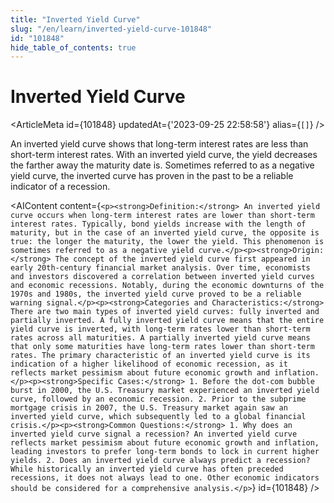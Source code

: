 ```yaml
---
title: "Inverted Yield Curve"
slug: "/en/learn/inverted-yield-curve-101848"
id: "101848"
hide_table_of_contents: true
---
```



# Inverted Yield Curve

<ArticleMeta id={101848} updatedAt={'2023-09-25 22:58:58'} alias={`[]`} />
<div className='border-solid border-b border-t-0 my-4 border-[var(--ifm-color-gray-300)]' />

An inverted yield curve shows that long-term interest rates are less than short-term interest rates. With an inverted yield curve, the yield decreases the farther away the maturity date is. Sometimes referred to as a negative yield curve, the inverted curve has proven in the past to be a reliable indicator of a recession.

<AIContent content={`<p><strong>Definition:</strong> An inverted yield curve occurs when long-term interest rates are lower than short-term interest rates. Typically, bond yields increase with the length of maturity, but in the case of an inverted yield curve, the opposite is true: the longer the maturity, the lower the yield. This phenomenon is sometimes referred to as a negative yield curve.</p><p><strong>Origin:</strong> The concept of the inverted yield curve first appeared in early 20th-century financial market analysis. Over time, economists and investors discovered a correlation between inverted yield curves and economic recessions. Notably, during the economic downturns of the 1970s and 1980s, the inverted yield curve proved to be a reliable warning signal.</p><p><strong>Categories and Characteristics:</strong> There are two main types of inverted yield curves: fully inverted and partially inverted. A fully inverted yield curve means that the entire yield curve is inverted, with long-term rates lower than short-term rates across all maturities. A partially inverted yield curve means that only some maturities have long-term rates lower than short-term rates. The primary characteristic of an inverted yield curve is its indication of a higher likelihood of economic recession, as it reflects market pessimism about future economic growth and inflation.</p><p><strong>Specific Cases:</strong> 1. Before the dot-com bubble burst in 2000, the U.S. Treasury market experienced an inverted yield curve, followed by an economic recession. 2. Prior to the subprime mortgage crisis in 2007, the U.S. Treasury market again saw an inverted yield curve, which subsequently led to a global financial crisis.</p><p><strong>Common Questions:</strong> 1. Why does an inverted yield curve signal a recession? An inverted yield curve reflects market pessimism about future economic growth and inflation, leading investors to prefer long-term bonds to lock in current higher yields. 2. Does an inverted yield curve always predict a recession? While historically an inverted yield curve has often preceded recessions, it does not always lead to one. Other economic indicators should be considered for a comprehensive analysis.</p>`} id={101848} />
